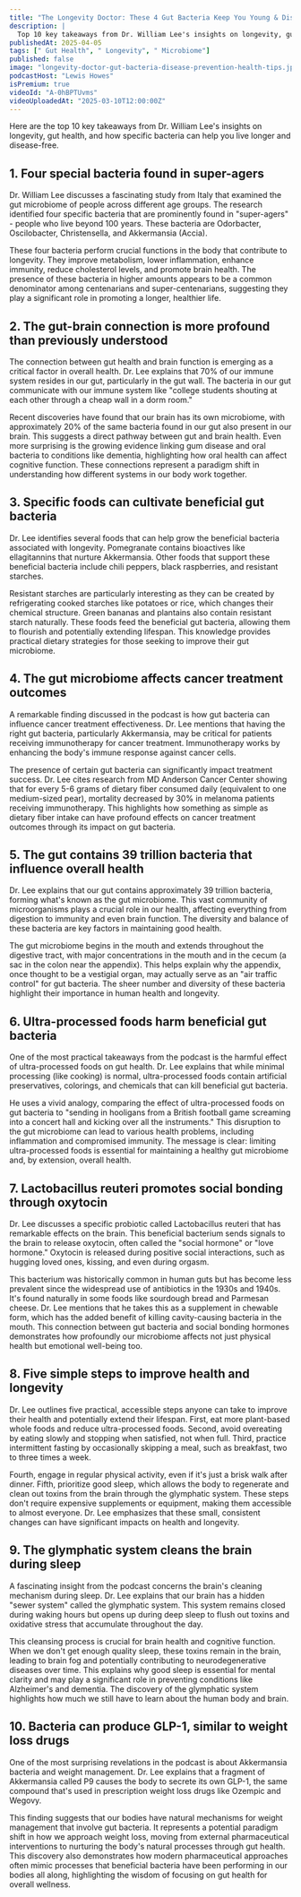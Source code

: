 ```yaml
---
title: "The Longevity Doctor: These 4 Gut Bacteria Keep You Young & Disease-Free! Eat This to Get Them!"
description: |
  Top 10 key takeaways from Dr. William Lee's insights on longevity, gut health, and how specific bacteria can help you live longer and disease-free.
publishedAt: 2025-04-05
tags: [" Gut Health", " Longevity", " Microbiome"]
published: false
image: "longevity-doctor-gut-bacteria-disease-prevention-health-tips.jpg"
podcastHost: "Lewis Howes"
isPremium: true
videoId: "A-0hBPTUvms"
videoUploadedAt: "2025-03-10T12:00:00Z"
---
```



<PodcastSummaryPageLayout frontmatter={frontmatter}>

Here are the top 10 key takeaways from Dr. William Lee's insights on longevity, gut health, and how specific bacteria can help you live longer and disease-free.

## 1. Four special bacteria found in super-agers

Dr. William Lee discusses a fascinating study from Italy that examined the gut microbiome of people across different age groups. The research identified four specific bacteria that are prominently found in "super-agers" - people who live beyond 100 years. These bacteria are Odorbacter, Oscilobacter, Christensella, and Akkermansia (Accia).

These four bacteria perform crucial functions in the body that contribute to longevity. They improve metabolism, lower inflammation, enhance immunity, reduce cholesterol levels, and promote brain health. The presence of these bacteria in higher amounts appears to be a common denominator among centenarians and super-centenarians, suggesting they play a significant role in promoting a longer, healthier life.

## 2. The gut-brain connection is more profound than previously understood

The connection between gut health and brain function is emerging as a critical factor in overall health. Dr. Lee explains that 70% of our immune system resides in our gut, particularly in the gut wall. The bacteria in our gut communicate with our immune system like "college students shouting at each other through a cheap wall in a dorm room."

Recent discoveries have found that our brain has its own microbiome, with approximately 20% of the same bacteria found in our gut also present in our brain. This suggests a direct pathway between gut and brain health. Even more surprising is the growing evidence linking gum disease and oral bacteria to conditions like dementia, highlighting how oral health can affect cognitive function. These connections represent a paradigm shift in understanding how different systems in our body work together.

## 3. Specific foods can cultivate beneficial gut bacteria

Dr. Lee identifies several foods that can help grow the beneficial bacteria associated with longevity. Pomegranate contains bioactives like ellagitannins that nurture Akkermansia. Other foods that support these beneficial bacteria include chili peppers, black raspberries, and resistant starches.

Resistant starches are particularly interesting as they can be created by refrigerating cooked starches like potatoes or rice, which changes their chemical structure. Green bananas and plantains also contain resistant starch naturally. These foods feed the beneficial gut bacteria, allowing them to flourish and potentially extending lifespan. This knowledge provides practical dietary strategies for those seeking to improve their gut microbiome.

## 4. The gut microbiome affects cancer treatment outcomes

A remarkable finding discussed in the podcast is how gut bacteria can influence cancer treatment effectiveness. Dr. Lee mentions that having the right gut bacteria, particularly Akkermansia, may be critical for patients receiving immunotherapy for cancer treatment. Immunotherapy works by enhancing the body's immune response against cancer cells.

The presence of certain gut bacteria can significantly impact treatment success. Dr. Lee cites research from MD Anderson Cancer Center showing that for every 5-6 grams of dietary fiber consumed daily (equivalent to one medium-sized pear), mortality decreased by 30% in melanoma patients receiving immunotherapy. This highlights how something as simple as dietary fiber intake can have profound effects on cancer treatment outcomes through its impact on gut bacteria.

## 5. The gut contains 39 trillion bacteria that influence overall health

Dr. Lee explains that our gut contains approximately 39 trillion bacteria, forming what's known as the gut microbiome. This vast community of microorganisms plays a crucial role in our health, affecting everything from digestion to immunity and even brain function. The diversity and balance of these bacteria are key factors in maintaining good health.

The gut microbiome begins in the mouth and extends throughout the digestive tract, with major concentrations in the mouth and in the cecum (a sac in the colon near the appendix). This helps explain why the appendix, once thought to be a vestigial organ, may actually serve as an "air traffic control" for gut bacteria. The sheer number and diversity of these bacteria highlight their importance in human health and longevity.

## 6. Ultra-processed foods harm beneficial gut bacteria

One of the most practical takeaways from the podcast is the harmful effect of ultra-processed foods on gut health. Dr. Lee explains that while minimal processing (like cooking) is normal, ultra-processed foods contain artificial preservatives, colorings, and chemicals that can kill beneficial gut bacteria.

He uses a vivid analogy, comparing the effect of ultra-processed foods on gut bacteria to "sending in hooligans from a British football game screaming into a concert hall and kicking over all the instruments." This disruption to the gut microbiome can lead to various health problems, including inflammation and compromised immunity. The message is clear: limiting ultra-processed foods is essential for maintaining a healthy gut microbiome and, by extension, overall health.

## 7. Lactobacillus reuteri promotes social bonding through oxytocin

Dr. Lee discusses a specific probiotic called Lactobacillus reuteri that has remarkable effects on the brain. This beneficial bacterium sends signals to the brain to release oxytocin, often called the "social hormone" or "love hormone." Oxytocin is released during positive social interactions, such as hugging loved ones, kissing, and even during orgasm.

This bacterium was historically common in human guts but has become less prevalent since the widespread use of antibiotics in the 1930s and 1940s. It's found naturally in some foods like sourdough bread and Parmesan cheese. Dr. Lee mentions that he takes this as a supplement in chewable form, which has the added benefit of killing cavity-causing bacteria in the mouth. This connection between gut bacteria and social bonding hormones demonstrates how profoundly our microbiome affects not just physical health but emotional well-being too.

## 8. Five simple steps to improve health and longevity

Dr. Lee outlines five practical, accessible steps anyone can take to improve their health and potentially extend their lifespan. First, eat more plant-based whole foods and reduce ultra-processed foods. Second, avoid overeating by eating slowly and stopping when satisfied, not when full. Third, practice intermittent fasting by occasionally skipping a meal, such as breakfast, two to three times a week.

Fourth, engage in regular physical activity, even if it's just a brisk walk after dinner. Fifth, prioritize good sleep, which allows the body to regenerate and clean out toxins from the brain through the glymphatic system. These steps don't require expensive supplements or equipment, making them accessible to almost everyone. Dr. Lee emphasizes that these small, consistent changes can have significant impacts on health and longevity.

## 9. The glymphatic system cleans the brain during sleep

A fascinating insight from the podcast concerns the brain's cleaning mechanism during sleep. Dr. Lee explains that our brain has a hidden "sewer system" called the glymphatic system. This system remains closed during waking hours but opens up during deep sleep to flush out toxins and oxidative stress that accumulate throughout the day.

This cleansing process is crucial for brain health and cognitive function. When we don't get enough quality sleep, these toxins remain in the brain, leading to brain fog and potentially contributing to neurodegenerative diseases over time. This explains why good sleep is essential for mental clarity and may play a significant role in preventing conditions like Alzheimer's and dementia. The discovery of the glymphatic system highlights how much we still have to learn about the human body and brain.

## 10. Bacteria can produce GLP-1, similar to weight loss drugs

One of the most surprising revelations in the podcast is about Akkermansia bacteria and weight management. Dr. Lee explains that a fragment of Akkermansia called P9 causes the body to secrete its own GLP-1, the same compound that's used in prescription weight loss drugs like Ozempic and Wegovy.

This finding suggests that our bodies have natural mechanisms for weight management that involve gut bacteria. It represents a potential paradigm shift in how we approach weight loss, moving from external pharmaceutical interventions to nurturing the body's natural processes through gut health. This discovery also demonstrates how modern pharmaceutical approaches often mimic processes that beneficial bacteria have been performing in our bodies all along, highlighting the wisdom of focusing on gut health for overall wellness.

</PodcastSummaryPageLayout>

